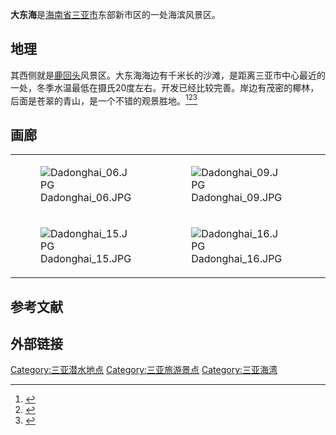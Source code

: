 '''大东海'''是[[海南省|海南省]][[三亚市|三亚市]]东部新市区的一处海滨风景区。

==地理==
其西侧就是[[鹿回头|鹿回头]]风景区。大东海海边有千米长的沙滩，是距离三亚市中心最近的一处，冬季水温最低在摄氏20度左右。开发已经比较完善。岸边有茂密的椰林，后面是苍翠的青山，是一个不错的观景胜地。<ref>{{cite web |url=http://www.hq.xinhuanet.com/news/2013-08/10/c_116891420.htm |title=三亚大东海9日又有1人溺亡 |accessdate=2013-10-08 |date=2013-08-10 |work=新华网 |deadurl=yes |archiveurl=https://web.archive.org/web/20141220075829/http://www.hq.xinhuanet.com/news/2013-08/10/c_116891420.htm |archivedate=2014-12-20 }}</ref><ref>{{cite web |url=http://news.qq.com/a/20130814/003746.htm |title=三亚大东海溺水事故频发 因海域暗流和旋涡流多 |accessdate=2013-10-08 |date=2013-08-14 |work=腾讯网 |archive-date=2019-12-06 |archive-url=https://web.archive.org/web/20191206162740/https://news.qq.com/a/20130814/003746.htm |dead-url=no }}</ref><ref>{{cite web|url=http://www.hq.xinhuanet.com/news/2013-08/05/c_116805735.htm|title=三亚大东海发生悲剧 父亲为救女儿溺亡|accessdate=2013-10-08|date=2013-08-05|work=新华网|deadurl=yes|archiveurl=https://web.archive.org/web/20130805130423/http://www.hq.xinhuanet.com/news/2013-08/05/c_116805735.htm|archivedate=2013-08-05}}</ref>

==画廊==
{|
|-
| [[File:Dadonghai_06.JPG|thumb]]
| [[File:Dadonghai_09.JPG|thumb]]
| [[File:Dadonghai_11.JPG|thumb]]
|-
| [[File:Dadonghai_15.JPG|thumb]]
| [[File:Dadonghai_16.JPG|thumb]]
| [[File:Dadonghai_04.JPG|thumb]]
|}

==参考文献==
{{reflist}}

== 外部链接 ==
{{Commons category|Dadonghai}}
{{Hainan topics}}
{{DEFAULTSORT:Da大}}
[[Category:三亚潜水地点|Category:三亚潜水地点]]
[[Category:三亚旅游景点|Category:三亚旅游景点]]
[[Category:三亚海湾|Category:三亚海湾]]